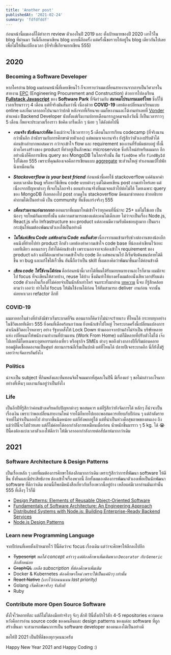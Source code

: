 ```yaml
---
title: 'Another post'
publishedAt: '2021-02-24'
summary: 'fdfdfddf'
---
```


ก่อนหน้านี้ผมเองก็ได้ทำการ review ตัวเองในปี 2019 และ ตั้งเป้าหมายของปี 2020 เอาไว้ใน blog ที่ผ่านมา วันนี้ก็เลยมาเขียน blog แบบนี้อีกครั้ง แต่ครั้งนี้ขอรวบให้อยู่ใน blog เดียวกันไปเลย เพื่อไม่ให้สิ้นเปลืองเวลา (ที่จริงขี้เกียจแยกเขียน 555)

## 2020

### Becoming a Software Developer

หากใครอ่าน blog ผมก่อนหน้านี้ที่เคยเขียนไว้ ก็จะทราบว่าผมเปลี่ยนสายงานจากการเป็นวิศวกรในสายงาน [EPC](https://en.wikipedia.org/wiki/Engineering,_procurement,_and_construction) (Engineering Procurement and Construction) ด้วยการไปลงเรียน [**Fullstack Javascript**](https://www.facebook.com/CodeCampThailand) ของ **Software Park** ที่จัดร่วมกับ **สมาคมโปรแกรมเมอร์ไทย** ซึ่งก็ใช้เวลาเรียนราวๆ 4 เดือน แต่ที่จริงมันสั้นกว่านี้ เนื่องด้วย **COVID-19** เลยต้องเปลี่ยนมาเรียนแบบ online และยืดเวลาออกไปนานกว่าปกติ หลังจากที่เรียนจบ ผมก็หางานและได้งานทำเลยที่ [Vonder](https://www.vonder.co.th) ตำแหน่ง Backend Developer นับตั้งแต่เริ่มงานปลายเดือนกรกฎาคมจนถึงวันนี้ ก็เป็นเวลาราวๆ 5 เดือน ก็พอจะประมวลเรื่องราว ข้อคิด เกร็ดเล็ก ๆ น้อย ๆ ได้ดังต่อไปนี้

- _**งานจริง ซับซ้อนกว่าที่คิด**_ ถึงแม้ว่าจะใช้เวลาราวๆ 5 เดือนในการเรียน codecamp (ที่จริงนานกว่านั้นอีก ถ้านับรวมกับการศึกษาด้วยตัวเอง) แต่พอมาเจองานจริง ยังรู้สึกว่าตัวเองปรับตัวได้ค่อนข้างลำบากพอสมควร กว่าจะเข้าใจ flow และ requirement ของงานที่รับผิดชอบอยู่ ทั้งนี้ด้วยโครงสร้างของ product ที่ทำอยู่เป็นลักษณะ microservice ซึ่งยังใหม่สำหรับผมมาก อีกอย่างนึงก็คือการเขียน query ของ MongoDB ในโลกจริงนั้น ลืม `findOne` หรือ `findById` ไปได้เลย 555 เพราะที่คุณต้องเจอคือการเขียนแบบ [aggregate](https://docs.mongodb.com/manual/reference/method/db.collection.aggregate/) ซะส่วนใหญ่ ทำเอาผมเป๋ไปพักนึงเหมือนกัน

- _**Stackoverflow is your best friend**_ ก่อนหน้านี้เคยใช้ stackoverflow แค่ค้นหาคำตอบเวลาติด bug หรือหาวิธีเขียน code แบบต่างๆ แต่ไม่เคยเขียน post ถามเท่าไหร่เลย แต่เนื่องจากปัญหาต่างๆ ที่เจอในโลกจริง ตอนทำงานจริงที่ผมเจอแล้วไปต่อไม่ได้ โดยเฉพาะ query ของ MongoDB ก็เลยลองไป post ถามดูใน stackoverflow มีคนมาช่วยตอบ ช่วยอธิบายคำถามได้เป็นอย่างดี เป็น community ที่แข็งแกร่งจริงๆ 555

- _**เพื่อนร่วมงานเก่งมากกกก**_ ตอนแรกที่ผมมาใหม่เข้าใจว่าทุกคนที่นี่น่าจะ 25+ แต่ไม่ใช่เลย เป็นน้องๆ จบใหม่กันแทบทั้งนั้น แต่ความสามารถของแต่ละคนไม่เด็กเลย ไม่ว่าจะเป็นเรื่อง Node.js, React.js หรือ Infrastructure ของ product แต่ละคนมีความรับผิดชอบสูงมาก เป็นแรงกระตุ้นให้ผมต้องพัฒนาตัวเองได้เป็นอย่างดี

- _**ไม่ใช่แค่เขียน Code แต่ต้องอ่าน Code คนอื่นด้วย**_ เนื่องจากผมเข้ามารับช่วงต่องานของน้องอีกคนนึงที่ย้ายไปทำ product อีกตัว เลยต้องทำความเข้าใจ code base ที่น้องเค้าเขียนไว้เยอะเลยทีเดียว ตอนแรกๆ ก็ทำได้ค่อนข้างช้า เพราะนอกจากจะต้องเข้าใจ requirement ของ product แล้ว แต่ก็ต้องมาทำความเข้าใจกับ code อีก แต่พอนานไป ก็เริ่มจับต้นชนปลายได้ดีขึ้น หา bug และแก้ไขได้เร็วขึ้น อันนี้ถือว่าเป็น skill ที่ผมเองคิดว่าพัฒนาขึ้นมาได้ค่อนข้างดี

- _**เขียน code ให้ใช้งานได้ก่อน**_ คือก่อนหน้านี้เวลาได้ที่ผมได้รับมอบหมายงานอะไรก็ตาม ผมมักจะไป focus ที่จะเขียนให้สวยบ้าง, reuse ได้บ้าง ซึ่งมันทำให้บางครั้งผมต้องนั่งเสียเวลาปรับแต่ง code ตัวเองในเรื่องที่ไม่ค่อยจำเป็นนักสักเท่าไหร่ จนกระทั่งมาอ่าน [บทความ](https://medium.com/odds-team/%E0%B8%88%E0%B8%87%E0%B8%99%E0%B8%B6%E0%B8%81%E0%B8%96%E0%B8%B6%E0%B8%87-simplicity-%E0%B8%81%E0%B9%88%E0%B8%AD%E0%B8%99-generality-%E0%B9%81%E0%B8%A5%E0%B8%B0-use-%E0%B8%81%E0%B9%88%E0%B8%AD%E0%B8%99-reuse-ca61517a4c8f) นี้จบ ก็รู้สึกคล้อยตามว่า เออว่ะ ทำไมไม่ focus ให้มันใช้งานได้ก่อน ให้ทีมสามารถ deliver งานก่อน จากนั้นค่อยหาเวลา refactor อีกที

### COVID-19

ผมลาออกในช่วงที่กำลังมีข่าวเริ่มระบาดที่จีน ตอนแรกก็คิดว่าไม่น่าจะร้ายแรง ที่ไหนได้ กระทบทุกอย่างในชีวิตเลยทีเดียว 555 ยิ่งคนที่เดือดร้อนกว่าผม ยิ่งหนักเข้าไปใหญ่ โรคระบาดครั้งนี้เปลี่ยนแปลงการดำเนินชีวิตอะไรหลายๆ อย่าง รัฐบาลสั่งให้ Lock Down ห้ามออกจากบ้านถ้าไม่จำเป็น บริษัทหลายแห่ง เปลี่ยนมาให้พนักงานทำงานที่บ้านแทน (Work From Home) แต่ก็มีหลายที่ปรับตัวไม่ได้ เจ๊งไปเลยก็มีโดยเฉพาะอุตหกรรมท่องเที่ยว หรือธุรกิจ SMEs ต่างๆ พอถึงช่วงกลางปีก็เริ่มผ่อนคลาย ยอดผู้ติดเชื้อลดลงจนเป็นศูนย์ สถานการณ์ก็เริ่มเป็นปกติ แต่ที่ไหนได้ ปลายปีเจอระบาดอีก นี่ก็ยังไม่รู้เลยว่าจะจัดการกันยังไง

### Politics

น่าจะเป็น subject ที่กินพลังและบั่นทอนจิตใจผมมากที่สุดละในปีนี้ มีเรื่องแย่ ๆ ขอไม่กล่าวอะไรมาก อย่างที่เห็นๆ ผลงานกันอยู่ว่าเป็นยังไง

### Life

เป็นอีกปีที่รู้สึกว่าค่อนข้างเครียดกับปัญหาต่างๆ พอสมควร แต่ก็รู้สึกว่ายังจัดการได้ หลักๆ ก็น่าจะเป็นเรื่องเงิน เพราะว่าพอเปลี่ยนสายงานใหม่ รายได้ก็หายไปเยอะพอสมควรเทียบกับปีก่อน ๆ แต่ถ้าตัดรายจ่ายที่ไม่จำเป็นออกไป ลำบากขึ้นนิดหน่อย แต่ก็ยังพออยู่ได้ แต่ที่น่าเป็นห่วงคือสุขภาพของตนเอง ถึงแม้ว่าปีนี้จะไม่ป่วยเลย แต่ก็ไม่ค่อยได้ออกกำลังกายเหมือนเมื่อก่อน น้ำหนักขึ้นมาราว ๆ 5 kg. ได้ 😭 ปีนี้คงต้องแบ่งเวลาตัวเองให้ดีกว่า ให้มีเวลาออกกำลังกายต่อสัปดาห์มากกว่าเดิม

## 2021

### Software Architecture & Design Patterns

เป็นเรื่องหลัก ๆ เลยที่ผมต้องการศึกษาให้ลงลึกมากกว่าเดิม เพราะรู้สึกว่าการที่พัฒนา software ให้ดีขึ้น ยั่งยืนและมีประสิทธิภาพ ต้องเข้าใจเรื่องพวกนี้ อีกทั้งผมเองต้องการพัฒนาตัวเองเพื่อเป็นนักพัฒนา software ที่ดีกว่าเดิม ตอนนี้ก็พอมีหนังสือเกี่ยวกับเรื่องพวกนี้อยู่บ้าง เหลือแค่มีเวลาอ่านมันเท่านั้น 555 ที่เล็งๆ ไว้ก็มี

- [Design Patterns: Elements of Reusable Object-Oriented Software](https://www.amazon.com/Design-Patterns-Object-Oriented-Addison-Wesley-Professional-ebook/dp/B000SEIBB8)
- [Fundamentals of Software Architecture: An Engineering Approach](https://www.amazon.com/Fundamentals-Software-Architecture-Engineering-Approach-ebook/dp/B0849MPK73/ref=sr_1_1?crid=2COYRVE17C88O&dchild=1&keywords=software+architecture&qid=1609648163&s=digital-text&sprefix=software+ar%2Cdigital-text%2C412&sr=1-1)
- [Distributed Systems with Node.js: Building Enterprise-Ready Backend Services](https://www.amazon.com/Distributed-Systems-Node-js-Building-Enterprise-Ready-ebook/dp/B08MTJ4H6L/ref=sr_1_6?crid=1QBU54U42W6SM&dchild=1&keywords=distributed+systems&qid=1609648219&s=digital-text&sprefix=distr%2Cdigital-text%2C418&sr=1-6)
- [Node.js Design Patterns](https://www.amazon.com/Node-js-Design-Patterns-production-grade-applications-ebook/dp/B08CHMDKW2/ref=sr_1_3?crid=2QY79N7X1NSA&dchild=1&keywords=node.js+design+patterns&qid=1609648302&s=digital-text&sprefix=node.js+des%2Cdigital-text%2C136&sr=1-3)

### Learn new Programming Language

จากปีก่อนที่เคยตั้งเป้าหมายไว้ ปีนี้คิดว่าจะ focus เรื่องเดิม แต่ว่าจะศึกษาให้ลึกลงไปอีก

- ~~Typescript~~ _พอได้ concept คร่าวๆ แต่ต้องศึกษาเพิ่มเติมพวก `Decorator` กับ `Generic` อีกสักหน่อย_
- ~~GraphQL~~ _เหลือ subscription ที่ต้องศึกษาเพิ่มเติม_
- Docker & Kubernetes _ต้องศึกษาใหม่ เพราะใช้เป็นแค่ผิวๆ เท่านั้น_
- ~~React Native~~ _(เอาไว้ก่อนนนนน last priority)_
- Golang _เริ่มศึกษาจริงๆ จังสักที_
- Ruby

### Contribute more Open Source Software

ตั้งใจไว้หลายทีละ แต่ก็ไม่ได้ลงมือทำจริงๆ จังๆ สักที ปีนี้ตั้งเป้าไว้สัก 4-5 repositories ความคาดหวังคือการอ่าน source code ของคนอื่นและ design patterns ของแต่ละ software ที่ถูกสร้างขึ้นมา จะสามารถพัฒนาการเป็น software developer ของตนเองได้เป็นอย่างดี

ขอให้ปี 2021 เป็นปีที่ดีของทุกๆคนนะครับ

Happy New Year 2021 and Happy Coding :)
